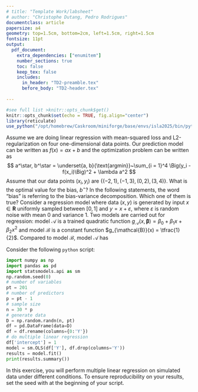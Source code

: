 ```yaml
---
# title: "Template Work/labsheet"
# author: "Christophe Dutang, Pedro Rodrigues"
documentclass: article
papersize: a4
geometry: top=1.5cm, bottom=2cm, left=1.5cm, right=1.5cm
fontsize: 11pt
output: 
  pdf_document:
    extra_dependencies: ["enumitem"]
    number_sections: true
    toc: false
    keep_tex: false
    includes:
      in_header: "TD2-preamble.tex"
      before_body: "TD2-header.tex"
      
---
```


<!-- see help at https://bookdown.org/yihui/rmarkdown-cookbook/latex-output.html -->

```r
#see full list >knitr::opts_chunk$get()
knitr::opts_chunk$set(echo = TRUE, fig.align="center")
library(reticulate)
use_python("/opt/homebrew/Caskroom/miniforge/base/envs/isla2025/bin/python", required = T)
```

\section*{$\blacktriangleright$~Exercise 1 (credits to EPFL CS-433)}
Assume we are doing linear regression with mean-squared loss and L2-regularization on four one-dimensional data points. Our prediction model can be written as $f(x) = a x + b$ and the optimization problem can be written as
$$
a^\star, b^\star = \underset{a, b}{\text{argmin}}~\sum_{i = 1}^4 \Big(y_i - f(x_i)\Big)^2 + \lambda a^2
$$
Assume that our data points $(x_i, y_i)$ are $\{(-2, 1), (-1, 3), (0, 2), (3, 4)\}$. What is the optimal value for the bias, $b^\star$?
\begin{itemize}
 \renewcommand{\labelitemi}{\scriptsize$\square$}
\item[(A)] Depends on the value of $\lambda$.
\item[(B)] 3
\item[(C)] 2.5
\item[(D)] None of the above answers.
\end{itemize}

\section*{$\blacktriangleright$~Exercise 2 (credits to Berkeley CS-189)}
In the following statements, the word "bias" is referring to the bias-variance decomposition. Which one of them is true?
\begin{itemize}
\item[(A)] A model trained with $N$ training points is likely to have lower variance than a model trained with $2N$ training points.
\item[(B)] If my model is underfitting, it is more likely to have high bias than high variance.
\item[(C)] Increasing the number of parameters (weights) in a model usually improves the test set accuracy.
\item[(D)] None of the above.
\end{itemize}

\section*{$\blacktriangleright$~Exercise 3 (credits to EPFL CS-433)}
Consider a regression model where data $(x, y)$ is generated by input $x \in \mathbf{R}$ uniformly sampled between $[0, 1]$ and $y = x + \varepsilon$, where $\varepsilon$ is random noise with mean 0 and variance 1. Two models are carried out for regression: model $\mathcal{A}$ is a trained quadratic function $g_{\mathcal{A}}(x, \boldsymbol{\beta}) = \beta_0 + \beta_1 x + \beta_2 x^2$ and model $\mathcal{B}$ is a constant function $g_{\mathcal{B}}(x) = \tfrac{1}{2}$. 
Compared to model $\mathcal{B}$, model $\mathcal{A}$ has
\begin{itemize}
 \renewcommand{\labelitemi}{\scriptsize$\square$}
\item[(A)] Higher bias, higher variance.
\item[(B)] Lower bias, higher variance.
\item[(C)] Higher bias, lower variance.
\item[(D)] Lower bias, lower variance.
\end{itemize}

\newpage
\section*{$\blacktriangleright$~Exercise 4}
Consider the following `python` script:
```python
import numpy as np
import pandas as pd
import statsmodels.api as sm
np.random.seed(0)
# number of variables
pt = 201
# number of predictors
p = pt - 1
# sample size
n = 30 * p
# generate data
D = np.random.randn(n, pt)
df = pd.DataFrame(data=D)
df = df.rename(columns={0:'Y'})
# do multiple linear regression
df['intercept'] = 1
model = sm.OLS(df['Y'], df.drop(columns='Y'))
results = model.fit()
print(results.summary())
```
\begin{enumerate}
\item[(a)] What does the script do? Run it on your computer.
\item[(b)] What is the true distribution of the random variable $Y$ given the first 200 columns of matrix $D$, which we shall call $X_1, \dots, X_{200}$?
\item[(c)] Write an equation defining the model estimated by `model.fit()`. What is the difference between this model and the one defined above?
\item[(d)] Print `results.params`. What is going on?
\end{enumerate}

\section*{$\blacktriangleright$~Exercise 5}
In this exercise, you will perform multiple linear regression on simulated data under different conditions. To ensure reproducibility on your results, set the seed with \code{numpy.random.seed(0)} at the beginning of your script. 

\begin{enumerate}
\item[(a)] Simulate a dataset of size $N = 1000$ of the following generating model:
\begin{equation*}
\begin{array}{rcl}
X_{1,i} &=& \varepsilon_{1,i} \\[0.25em]
X_{2,i} &=& 3X_{1,i} + \varepsilon_{2,i} \\[0.25em]
Y_{i} &=& X_{2,i} + X_{1,i} + 2 + \varepsilon_{3,i}
\end{array}
\end{equation*}
where $i \in \{1,\dots, N\}$ and the $\varepsilon_{ij}$ are independent $\mathcal{N}(0,1)$ random variables. For a given $i$, what is the distribution of $(X_{1,i}, X_{2,i})$? Plot the clouds of points of the simulated values of $(X_{1,i}, X_{2,i})_{i=1, \dots, n}$. What is its shape? Can you write an analytical formula for it?

\item[(b)] Let us consider the following two regression models:
\begin{equation*}
\begin{array}{rrcl}
\text{Model A:} & Y_i & = & \alpha_1 X_{1,i} + \alpha_0 + \tilde{\varepsilon}_{A,i} \\[0.5em]
\text{Model B:} & Y_i & = & \beta_2 X_{2,i} + \beta_0 + \tilde{\varepsilon}_{B,i}
\end{array}
\end{equation*}
where $\tilde{\varepsilon}_{A,i} \sim \mathcal{N}(0, \sigma_A^2)$ and $\tilde{\varepsilon}_{B,i} \sim \mathcal{N}(0, \sigma_B^2)$. What should be the values of $\hat{\alpha}_0, \hat{\alpha}_1, \hat{\sigma}_A^2, \hat{\beta}_0, \hat{\beta}_2, \hat{\sigma}_B^2$ when $N \to \infty$? Consider $N = 1000$ and check whether the estimates of the parameters are close to the true values that you've calculated. Now do \code{np.random.seed(3)} and simulate again a dataset $X_{1,i}, X_{2,i}, Y_i$ for $n = 10$. Estimate the parameters. What happens?

\item[(c)] Let us now consider the full model
$$
Y_i = \gamma_2 X_{2, i} + \gamma_1 X_{1, i} + \gamma_0 + \varepsilon_i
$$
where $i \in \{1,\dots, n\}$ and the $\varepsilon_i$ are independent $\mathcal{N}(0, \sigma^2)$ random variables. For the previously simulated data with $n = 10$, estimate $\hat{\gamma}_0, \hat{\gamma}_1, \hat{\gamma}_2, \hat{\sigma}^2$ and compare them with the parameters obtained in item (b). What can you say about the effects of $X_1$ and $X_2$ on $Y$? And about their correlation?
\end{enumerate}